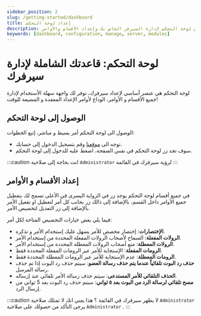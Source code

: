 ```yaml
---
sidebar_position: 2
slug: /getting-started/dashboard
title: إعداد لوحة التحكم
description: مستند شامل حَول إستخدام لوحة التحكم لإدارة السيرفر الخاص بك وإعداد الأقسام والأوامر.
keywords: [dashboard, configuration, manage, server, modules]
---
```


# لوحة التحكم: قاعدتك الشاملة لإدارة سيرفرك

لوحة التحكم هي عنصر أساسي لإعداد سيرفرك، توفر لك واجهة سهلة الأستخدام لإدارة جميع الأقسام و الأوامر، الوداع لأوامر الإعداد المعقدة و المضيعة للوقت!

## الوصول إلى لوحة التحكم

الوصول الى لوحة التحكم أمر بسيط و مباشر، إتبع الخطوات:
- توجه الى [موقعنا](https://probot.io/) وقم بتسجيل الدخول إلى حسابك.
- سوف تجد زر لوحة التحكم في نفس الصفحة، اضغط عليه للدخول إلى لوحة التحكم.

:::caution
انت بحاجة إلى صلاحية `Administrator` لرؤية سيرفرك في القائمة
:::

## إعداد الأقسام و الأوامر

في جميع أقسام لوحة التحكم يوجد زر في الزواية اليسرى في الأعلى تسمح لك بتعطيل جميع الأوامر داخل القسم، بالإضافة إلى ذالك زر بجانب كل أمر لتعطيل او تفعيل الأمر بالإضافة إلى زر التعديل لتخصيص الأمر.

فيما يلي بعض خيارات التخصيص المتاحة لكل أمر:
- **الإختصارات**: إختصار مخصص للأمر يسهل عليك إستخدام الأمر و تذكره.
- **الرولات المفعلة**: السماح لأصحاب الرولات المفعلة المحددة من إستخدام الأمر.
- **الرولات المعطلة**: منع أصحاب الرولات المعطلة المحددة من إستخدام الأمر.
- **الرومات المفعلة**: الإستجابة للأمر عبر الرومات المفعلة المحددة فقط.
- **الرومات المعطلة**: عدم الإستجابة للأمر عبر الرومات المعطلة المحددة فقط.
- **حذف رد البوت تلقائياً عندما يتم حذف رسالة العضو**: سيتم حذف رد البوت إذا تم حذف رسالة المرسل.
- **الحذف التلقائي للأمر المستدعى**: سيتم حذف رسالة الأمر تلقائي عند إرساله.
- **مسح تلقائي لرسالة الرد من البوت بعد ٥ ثواني**: سيتم حذف رد البوت بعد 5 ثواني من إرسال الرد.

:::caution
لا يظهر سيرفرك في القائمة ؟ هذا يعني انك لا تمتلك صلاحية `Administrator`
يرجى التأكد من حصولك على صلاحية `Administrator` .
:::
